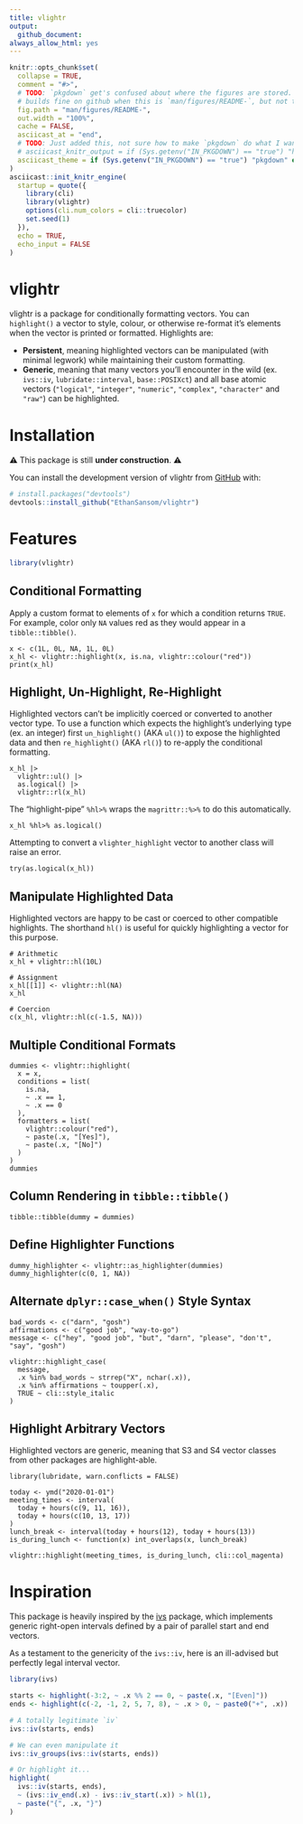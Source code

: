 ```yaml
---
title: vlightr
output:
  github_document:
always_allow_html: yes
---
```


<!-- README.md is generated from README.Rmd. Please edit that file -->

```r
knitr::opts_chunk$set(
  collapse = TRUE,
  comment = "#>",
  # TODO: `pkgdown` get's confused about where the figures are stored. The README
  # builds fine on github when this is `man/figures/README-`, but not the website.
  fig.path = "man/figures/README-",
  out.width = "100%",
  cache = FALSE,
  asciicast_at = "end",
  # TODO: Just added this, not sure how to make `pkgdown` do what I want here
  # asciicast_knitr_output = if (Sys.getenv("IN_PKGDOWN") == "true") "html" else "svg",
  asciicast_theme = if (Sys.getenv("IN_PKGDOWN") == "true") "pkgdown" else "readme"
)
asciicast::init_knitr_engine(
  startup = quote({
    library(cli)
    library(vlightr)
    options(cli.num_colors = cli::truecolor)
    set.seed(1)
  }),
  echo = TRUE,
  echo_input = FALSE
)
```

# vlightr

<!-- badges: start -->

<!-- badges: end -->

vlightr is a package for conditionally formatting vectors. You can `highlight()` a vector to style, colour, or otherwise re-format it's elements when the vector is printed or formatted. Highlights are:

-   **Persistent**, meaning highlighted vectors can be manipulated (with minimal legwork) while maintaining their custom formatting.
-   **Generic**, meaning that many vectors you'll encounter in the wild (ex. `ivs::iv`, `lubridate::interval`, `base::POSIXct`) and all base atomic vectors (`"logical"`, `"integer"`, `"numeric"`, `"complex"`, `"character"` and `"raw"`) can be highlighted.

# Installation

⚠️ This package is still **under construction**. ⚠️

You can install the development version of vlightr from [GitHub](https://github.com/) with:

``` r
# install.packages("devtools")
devtools::install_github("EthanSansom/vlightr")
```

# Features

```r
library(vlightr)
```

## Conditional Formatting

Apply a custom format to elements of `x` for which a condition returns `TRUE`. For example, color only `NA` values red as they would appear in a `tibble::tibble()`.

```asciicast
x <- c(1L, 0L, NA, 1L, 0L)
x_hl <- vlightr::highlight(x, is.na, vlightr::colour("red"))
print(x_hl)
```

## Highlight, Un-Highlight, Re-Highlight

Highlighted vectors can't be implicitly coerced or converted to another vector type. To use a function which expects the highlight's underlying type (ex. an integer) first `un_highlight()` (AKA `ul()`) to expose the highlighted data and then `re_highlight()` (AKA `rl()`) to re-apply the conditional formatting.

```asciicast
x_hl |>
  vlightr::ul() |>
  as.logical() |>
  vlightr::rl(x_hl)
```

The "highlight-pipe" `%hl>%` wraps the `magrittr::%>%` to do this automatically.

```asciicast
x_hl %hl>% as.logical()
```

Attempting to convert a `vlighter_highlight` vector to another class will raise an error.

```asciicast
try(as.logical(x_hl))
```

## Manipulate Highlighted Data

Highlighted vectors are happy to be cast or coerced to other compatible highlights. 
The shorthand `hl()` is useful for quickly highlighting a vector for this purpose.

```asciicast
# Arithmetic
x_hl + vlightr::hl(10L)
```

```asciicast
# Assignment
x_hl[[1]] <- vlightr::hl(NA)
x_hl
```

```asciicast
# Coercion
c(x_hl, vlightr::hl(c(-1.5, NA)))
```

## Multiple Conditional Formats

```asciicast
dummies <- vlightr::highlight(
  x = x,
  conditions = list(
    is.na, 
    ~ .x == 1, 
    ~ .x == 0
  ),
  formatters = list(
    vlightr::colour("red"), 
    ~ paste(.x, "[Yes]"),
    ~ paste(.x, "[No]")
  )
)
dummies
```

## Column Rendering in `tibble::tibble()`

```asciicast
tibble::tibble(dummy = dummies)
```

## Define Highlighter Functions

```asciicast
dummy_highlighter <- vlightr::as_highlighter(dummies)
dummy_highlighter(c(0, 1, NA))
```

## Alternate `dplyr::case_when()` Style Syntax

```asciicast
bad_words <- c("darn", "gosh")
affirmations <- c("good job", "way-to-go")
message <- c("hey", "good job", "but", "darn", "please", "don't", "say", "gosh")

vlightr::highlight_case(
  message,
  .x %in% bad_words ~ strrep("X", nchar(.x)),
  .x %in% affirmations ~ toupper(.x),
  TRUE ~ cli::style_italic
)
```

## Highlight Arbitrary Vectors

Highlighted vectors are generic, meaning that S3 and S4 vector classes from other packages are highlight-able.

```asciicast
library(lubridate, warn.conflicts = FALSE)

today <- ymd("2020-01-01")
meeting_times <- interval(
  today + hours(c(9, 11, 16)), 
  today + hours(c(10, 13, 17))
)
lunch_break <- interval(today + hours(12), today + hours(13))
is_during_lunch <- function(x) int_overlaps(x, lunch_break)

vlightr::highlight(meeting_times, is_during_lunch, cli::col_magenta)
```

# Inspiration

This package is heavily inspired by the [ivs](https://github.com/DavisVaughan/ivs)
package, which implements generic right-open intervals defined by a pair of 
parallel start and end vectors.

As a testament to the genericity of the `ivs::iv`, here is an ill-advised but 
perfectly legal interval vector.

```r
library(ivs)

starts <- highlight(-3:2, ~ .x %% 2 == 0, ~ paste(.x, "[Even]"))
ends <- highlight(c(-2, -1, 2, 5, 7, 8), ~ .x > 0, ~ paste0("+", .x))

# A totally legitimate `iv`
ivs::iv(starts, ends)

# We can even manipulate it
ivs::iv_groups(ivs::iv(starts, ends))

# Or highlight it...
highlight(
  ivs::iv(starts, ends), 
  ~ (ivs::iv_end(.x) - ivs::iv_start(.x)) > hl(1),
  ~ paste("{", .x, "}")
)
```
